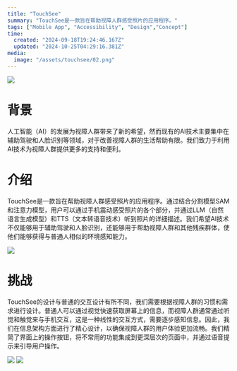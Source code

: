 ```yaml
---
title: "TouchSee"
summary: "TouchSee是一款旨在帮助视障人群感受照片的应用程序。"
tags: ["Mobile App", "Accessibility", "Design","Concept"]
time:
  created: "2024-09-18T19:24:46.167Z"
  updated: "2024-10-25T04:29:16.381Z"
media:
  image: "/assets/touchsee/02.png"
---
```


<Image src='/assets/touchsee/01.png'/>

# 背景
人工智能（AI）的发展为视障人群带来了新的希望，然而现有的AI技术主要集中在辅助驾驶和人脸识别等领域，对于改善视障人群的生活帮助有限。我们致力于利用AI技术为视障人群提供更多的支持和便利。

# 介绍
TouchSee是一款旨在帮助视障人群感受照片的应用程序。通过结合分割模型SAM和注意力模型，用户可以通过手机震动感受照片的各个部分，并通过LLM（自然语言生成模型）和TTS（文本转语音技术）听到照片的详细描述。我们希望AI技术不仅能够用于辅助驾驶和人脸识别，还能够用于帮助视障人群和其他残疾群体，使他们能够获得与普通人相似的环境感知能力。

<Image src='/assets/touchsee/02.png'/>

# 挑战
TouchSee的设计与普通的交互设计有所不同，我们需要根据视障人群的习惯和需求进行设计。普通人可以通过视觉快速获取屏幕上的信息，而视障人群通常通过听觉和触觉来与手机交互，这是一种线性的交互方式，需要逐步感知信息。因此，我们在信息架构方面进行了精心设计，以确保视障人群的用户体验更加流畅。我们精简了界面上的操作按钮，将不常用的功能集成到更深层次的页面中，并通过语音提示来引导用户操作。

<Image src='/assets/touchsee/03.png'/>
<Image src='/assets/touchsee/04.png'/>
